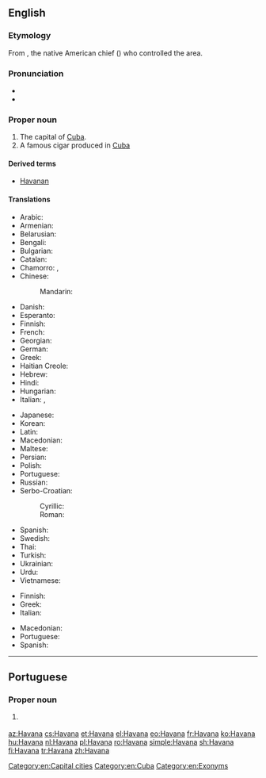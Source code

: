 {{wikipedia}}
==English==

===Etymology===
From {{etyl|tnq|en}} {{w|Habaguanex}}, the native American chief ({{w|Cacique}}) who controlled the area.

===Pronunciation===
* {{IPA|/həˈvænə/|lang=en}}
* {{rhymes|ænə|lang=en}}

===Proper noun===
{{en-proper noun}}

# The capital of [[Cuba]].
# A famous cigar produced in [[Cuba]]

====Derived terms====
* [[Havanan]]

====Translations====
{{trans-top|capital}}
* Arabic: {{t|ar|هافانا|f|tr=hafaanaa, havaanaa}}
* Armenian: {{t|hy|Հավանա|tr=Havana}}
* Belarusian: {{t|be|Гавана|f|tr=Havána}}
* Bengali: {{t|bn|হাভানা|tr=havānā}}
* Bulgarian: {{t|bg|Хавана|f|tr=Havána}}
* Catalan: {{t|ca|L'Havana}}
* Chamorro: {{t|ch|english}}, {{t|ch|havanaea}}
* Chinese:
*: Mandarin: {{t+|cmn|哈瓦那|tr=Hāwǎnà|sc=Hani}}
* Danish: {{t|da|Havana}}
* Esperanto: {{t|eo|Havano}}
* Finnish: {{t+|fi|Havanna}}
* French: {{t+|fr|La Havane|f}}
* Georgian: {{t|ka|ჰავანა|tr=havana|sc=Geor}}
* German: {{t+|de|Havanna|f}}
* Greek: {{t+|el|Αβάνα|f|tr=Avána}}
* Haitian Creole: {{t|ht|La Avàn}}
* Hebrew: {{t|he|הוואנה}}
* Hindi: {{t|hi|हवाना|tr=havānā}}
* Hungarian: {{t+|hu|Havanna}}
* Italian: {{t|it|L'Avana|f}}, {{t|it|L'Havana|f}}
{{trans-mid}}
* Japanese: {{t|ja|ハバナ|tr=Habana}}
* Korean: {{t|ko|아바나|tr=Abana|sc=Hang}}
* Latin: {{t|la|Avana}}
* Macedonian: {{t|mk|Хавана|f|tr=Havána}}
* Maltese: {{t|mt|Ħavana|alt=il-Ħavana}}
* Persian: {{t|fa|هاوانا|tr=Hâvânâ}}
* Polish: {{t+|pl|Hawana|f}}
* Portuguese: {{t|pt|Havana|f}}
* Russian: {{t|ru|Гавана|f|tr=Gavána}}
* Serbo-Croatian:
*: Cyrillic: {{t|sh|Хавана|f|sc=Cyrl}}
*: Roman: {{t+|sh|Havana|f}}
* Spanish: {{t|es|la Habana|f}}
* Swedish: {{t+|sv|Havanna}}
* Thai: {{t|th|ฮาวานา|tr=haawaanaa}}
* Turkish: {{t+|tr|Havana}}
* Ukrainian: {{t|uk|Гавана|f|tr=Havána}}
* Urdu: {{t|ur|ہوانا|tr=havānā}}
* Vietnamese: {{t|vi|La Habana}}
{{trans-bottom}}

{{trans-top|cigar}}
* Finnish: {{t|fi|havannalainen}}
* Greek: {{t|el|πούρα Αβάνας}}
* Italian: {{t+|it|avana|m}}
{{trans-mid}}
* Macedonian: {{t|mk|хаванска пура|f|tr=hávanska púra}}
* Portuguese: {{t|pt|havana|m}}
* Spanish: {{t+|es|habano|m}}
{{trans-bottom}}

[[Category:en:Capital cities]]
[[Category:en:Cuba]]
[[Category:en:Exonyms]]

----

==Portuguese==

===Proper noun===
{{pt-proper noun|f}}

# {{l/en|Havana}} {{gloss|capital}}

[[az:Havana]]
[[cs:Havana]]
[[et:Havana]]
[[el:Havana]]
[[eo:Havana]]
[[fr:Havana]]
[[ko:Havana]]
[[hu:Havana]]
[[nl:Havana]]
[[pl:Havana]]
[[ro:Havana]]
[[simple:Havana]]
[[sh:Havana]]
[[fi:Havana]]
[[tr:Havana]]
[[zh:Havana]]